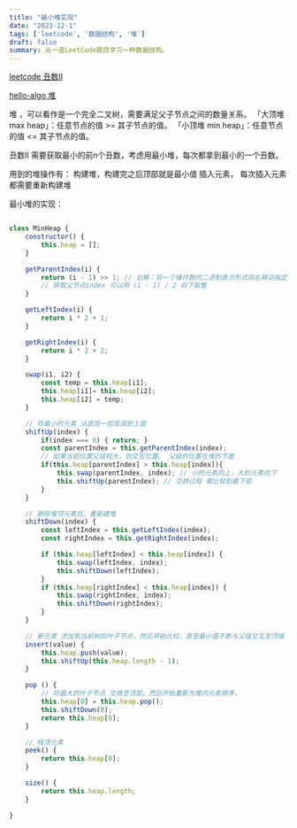 ```yaml
---
title: "最小堆实现"
date: "2023-12-1"
tags: ['leetcode', '数据结构', '堆']
draft: false
summary: 从一道LeetCode题目学习一种数据结构。
---
```


[leetcode 丑数II](https://leetcode.cn/problems/ugly-number-ii/)

[hello-algo 堆](https://www.hello-algo.com/chapter_heap/)


堆 ，可以看作是一个完全二叉树，需要满足父子节点之间的数量关系。
「大顶堆 max heap」：任意节点的值 >= 其子节点的值。
「小顶堆 min heap」：任意节点的值 <= 其子节点的值。

丑数II 需要获取最小的前n个丑数，考虑用最小堆，每次都拿到最小的一个丑数。

用到的堆操作有：
构建堆，构建完之后顶部就是最小值
插入元素， 每次插入元素 都需要重新构建堆


最小堆的实现：

```js

class MinHeap {
    constructor() {
        this.heap = [];
    }

    getParentIndex(i) {
        return (i - 1) >> 1; // 右移：将一个操作数的二进制表示形式向右移动指定位数  9 >> 2 得到2  9二进制1001 右移2位，得到10（2的二进制）
        // 获取父节点index 可以用 (i - 1) / 2 向下取整
    }

    getLeftIndex(i) {
        return i * 2 + 1;
    }

    getRightIndex(i) {
        return i * 2 + 2;
    }

    swap(i1, i2) {
        const temp = this.heap[i1];
        this.heap[i1]= this.heap[i2];
        this.heap[i2] = temp;
    }

    // 将最小的元素 从底层一层层调到上层
    shiftUp(index) {
        if(index === 0) { return; }
        const parentIndex = this.getParentIndex(index);
        // 如果当前位置父级较大，则交互位置。 父级的位置在堆的下面
        if(this.heap[parentIndex] > this.heap[index]){
            this.swap(parentIndex, index); // 小的元素向上，大的元素向下
            this.shiftUp(parentIndex); // 交换过程 需比较到最下层
        }
    }

    // 删除堆顶元素后，重新建堆
    shiftDown(index) {
        const leftIndex = this.getLeftIndex(index);
        const rightIndex = this.getRightIndex(index);

        if (this.heap[leftIndex] < this.heap[index]) {
            this.swap(leftIndex, index);
            this.shiftDown(leftIndex);
        }
        if (this.heap[rightIndex] < this.heap[index]) {
            this.swap(rightIndex, index);
            this.shiftDown(rightIndex);
        }
    }

    // 新元素 添加到当前树的叶子节点，然后开始比较，直至最小值不断与父级交互至顶端
    insert(value) {
        this.heap.push(value);
        this.shiftUp(this.heap.length - 1);
    }

    pop () {
        // 将最大的叶子节点 交换至顶部，然后开始重新为堆内元素排序，
        this.heap[0] = this.heap.pop();
        this.shiftDown(0);
        return this.heap[0];
    }

    // 栈顶元素
    peek() {
        return this.heap[0];
    }

    size() {
        return this.heap.length;
    }

}



```